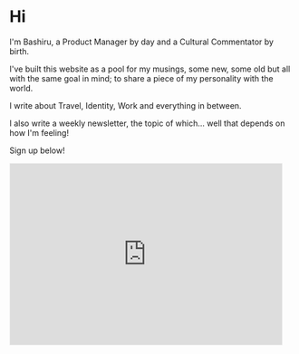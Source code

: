 # Hi

I'm Bashiru, a Product Manager by day and a Cultural Commentator by birth.

I've built this website as a pool for my musings, some new, some old but all with the same goal in mind; to share a piece of my personality with the world. 

I write about Travel, Identity, Work and everything in between.

I also write a weekly newsletter, the topic of which... well that depends on how I'm feeling!

Sign up below!

<iframe src="https://bashiru.substack.com/embed" width="480" height="320" style="border:1px solid #EEE; background:white;" frameborder="0" scrolling="no"></iframe>
